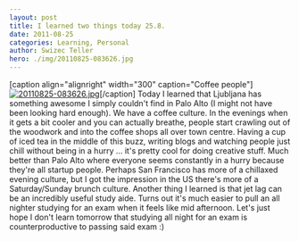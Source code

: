 ```yaml
---
layout: post
title: I learned two things today 25.8.
date: 2011-08-25
categories: Learning, Personal
author: Swizec Teller
hero: ./img/20110825-083626.jpg
---
```


\[caption align="alignright" width="300" caption="Coffee people"] [![20110825-083626.jpg](http://swizec.com/blog/wp-content/uploads/2011/08/20110825-083626.jpg)](./img/20110825-083626.jpg)\[/caption] Today I learned that Ljubljana has something awesome I simply couldn't find in Palo Alto (I might not have been looking hard enough). We have a coffee culture. In the evenings when it gets a bit cooler and you can actually breathe, people start crawling out of the woodwork and into the coffee shops all over town centre. Having a cup of iced tea in the middle of this buzz, writing blogs and watching people just chill without being in a hurry ... it's pretty cool for doing creative stuff. Much better than Palo Alto where everyone seems constantly in a hurry because they're all startup people. Perhaps San Francisco has more of a chillaxed evening culture, but I got the impression in the US there's more of a Saturday/Sunday brunch culture. Another thing I learned is that jet lag can be an incredibly useful study aide. Turns out it's much easier to pull an all nighter studying for an exam when it feels like mid afternoon. Let's just hope I don't learn tomorrow that studying all night for an exam is counterproductive to passing said exam :)
